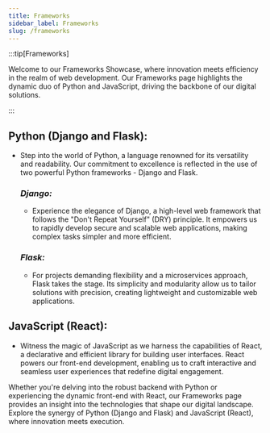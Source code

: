 ```yaml
---
title: Frameworks
sidebar_label: Frameworks
slug: /frameworks
---
```


:::tip[Frameworks]

Welcome to our Frameworks Showcase, where innovation meets efficiency in the realm of web development. Our Frameworks page highlights the dynamic duo of Python and JavaScript, driving the backbone of our digital solutions.

:::



## **Python (Django and Flask):**
   - Step into the world of Python, a language renowned for its versatility and readability. Our commitment to excellence is reflected in the use of two powerful Python frameworks - Django and Flask.

     ### *Django:*
       - Experience the elegance of Django, a high-level web framework that follows the "Don't Repeat Yourself" (DRY) principle. It empowers us to rapidly develop secure and scalable web applications, making complex tasks simpler and more efficient.
       

     ### *Flask:*
       - For projects demanding flexibility and a microservices approach, Flask takes the stage. Its simplicity and modularity allow us to tailor solutions with precision, creating lightweight and customizable web applications.

## **JavaScript (React):**
   - Witness the magic of JavaScript as we harness the capabilities of React, a declarative and efficient library for building user interfaces. React powers our front-end development, enabling us to craft interactive and seamless user experiences that redefine digital engagement.

Whether you're delving into the robust backend with Python or experiencing the dynamic front-end with React, our Frameworks page provides an insight into the technologies that shape our digital landscape. Explore the synergy of Python (Django and Flask) and JavaScript (React), where innovation meets execution.